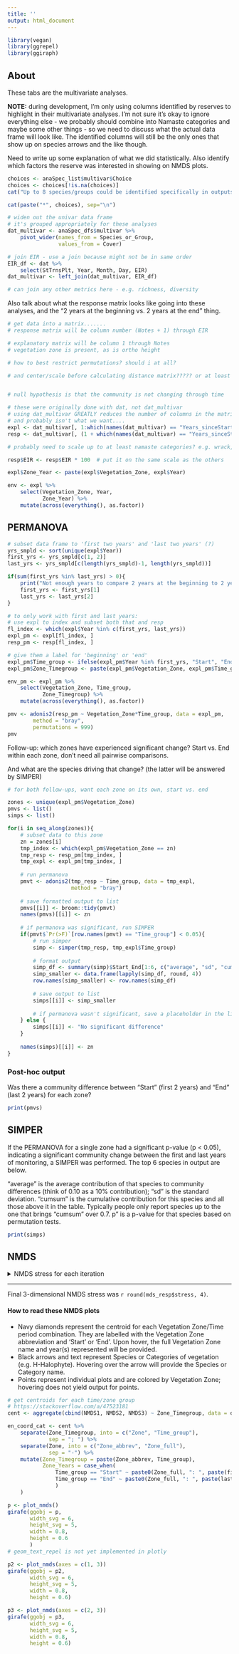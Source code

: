```yaml
---
title: ''
output: html_document
---
```


```r
library(vegan)
library(ggrepel)
library(ggiraph)
```

## About  

These tabs are the multivariate analyses.  

**NOTE:** during development, I'm only using columns identified by reserves to highlight in their multivariate analyses. I'm not sure it's okay to ignore everything else - we probably should combine into Namaste categories and maybe some other things - so we need to discuss what the actual data frame will look like. The identified columns will still be the only ones that show up on species arrows and the like though.  

Need to write up some explanation of what we did statistically. Also identify which factors the reserve was interested in showing on NMDS plots.

```r
choices <- anaSpec_list$multivar$Choice
choices <- choices[!is.na(choices)]
cat("Up to 8 species/groups could be identified specifically in outputs of these multivariate analyses. Reserve choices are: \n")
```

```r
cat(paste("*", choices), sep="\n")
```


```r
# widen out the univar data frame
# it's grouped appropriately for these analyses  
dat_multivar <- anaSpec_dfs$multivar %>% 
    pivot_wider(names_from = Species_or_Group,
                values_from = Cover)

# join EIR - use a join because might not be in same order
EIR_df <- dat %>% 
    select(StTrnsPlt, Year, Month, Day, EIR)
dat_multivar <- left_join(dat_multivar, EIR_df)

# can join any other metrics here - e.g. richness, diversity  
```

Also talk about what the response matrix looks like going into these analyses, and the "2 years at the beginning vs. 2 years at the end" thing.

```r
# get data into a matrix.......
# response matrix will be column number (Notes + 1) through EIR

# explanatory matrix will be column 1 through Notes
# vegetation zone is present, as is ortho height

# how to best restrict permutations? should i at all?

# and center/scale before calculating distance matrix????? or at least multiply EIR by 100 so it's on the same scale as the cover variables....


# null hypothesis is that the community is not changing through time
```

```r
# these were originally done with dat, not dat_multivar
# using dat_multivar GREATLY reduces the number of columns in the matrix
# and probably isn't what we want....  
expl <- dat_multivar[, 1:which(names(dat_multivar) == "Years_sinceStart")]
resp <- dat_multivar[, (1 + which(names(dat_multivar) == "Years_sinceStart")):which(names(dat_multivar) == "EIR")]

# probably need to scale up to at least namaste categories? e.g. wrack, dead, etc. plus total vegetated?

resp$EIR <- resp$EIR * 100  # put it on the same scale as the others

expl$Zone_Year <- paste(expl$Vegetation_Zone, expl$Year)

env <- expl %>% 
    select(Vegetation_Zone, Year,
           Zone_Year) %>% 
    mutate(across(everything(), as.factor))
```

## PERMANOVA

```r
# subset data frame to 'first two years' and 'last two years' (?) 
yrs_smpld <- sort(unique(expl$Year))
first_yrs <- yrs_smpld[c(1, 2)]
last_yrs <- yrs_smpld[c(length(yrs_smpld)-1, length(yrs_smpld))]

if(sum(first_yrs %in% last_yrs) > 0){
    print("Not enough years to compare 2 years at the beginning to 2 years at the end; only comparing first year to last year.")
    first_yrs <- first_yrs[1]
    last_yrs <- last_yrs[2]
}

# to only work with first and last years:
# use expl to index and subset both that and resp
fl_index <- which(expl$Year %in% c(first_yrs, last_yrs))
expl_pm <- expl[fl_index, ]
resp_pm <- resp[fl_index, ]

# give them a label for 'beginning' or 'end'
expl_pm$Time_group <- ifelse(expl_pm$Year %in% first_yrs, "Start", "End")
expl_pm$Zone_Timegroup <- paste(expl_pm$Vegetation_Zone, expl_pm$Time_group, sep = "; ")

env_pm <- expl_pm %>% 
    select(Vegetation_Zone, Time_group,
           Zone_Timegroup) %>% 
    mutate(across(everything(), as.factor))
```

```r
pmv <- adonis2(resp_pm ~ Vegetation_Zone*Time_group, data = expl_pm,
        method = "bray",
        permutations = 999)
pmv
```

Follow-up: which zones have experienced significant change? Start vs. End within each zone, don't need all pairwise comparisons.


And what are the species driving that change? (the latter will be answered by SIMPER)

```r
# for both follow-ups, want each zone on its own, start vs. end

zones <- unique(expl_pm$Vegetation_Zone)
pmvs <- list()
simps <- list()

for(i in seq_along(zones)){
    # subset data to this zone
    zn = zones[i]
    tmp_index <- which(expl_pm$Vegetation_Zone == zn)
    tmp_resp <- resp_pm[tmp_index, ]
    tmp_expl <- expl_pm[tmp_index, ]
    
    # run permanova
    pmvt <- adonis2(tmp_resp ~ Time_group, data = tmp_expl,
                    method = "bray")
    
    # save formatted output to list
    pmvs[[i]] <- broom::tidy(pmvt)
    names(pmvs)[[i]] <- zn
    
    # if permanova was significant, run SIMPER
    if(pmvt$`Pr(>F)`[row.names(pmvt) == "Time_group"] < 0.05){
        # run simper
        simp <- simper(tmp_resp, tmp_expl$Time_group)
        
        # format output
        simp_df <- summary(simp)$Start_End[1:6, c("average", "sd", "cumsum", "p")]
        simp_smaller <- data.frame(lapply(simp_df, round, 4))
        row.names(simp_smaller) <- row.names(simp_df)
        
        # save output to list
        simps[[i]] <- simp_smaller
        
        # if permanova wasn't significant, save a placeholder in the list   
    } else {
        simps[[i]] <- "No significant difference"
    }
    
    names(simps)[[i]] <- zn
}
```


### Post-hoc output  

Was there a community difference between "Start" (first 2 years) and "End" (last 2 years) for each zone?  


```r
print(pmvs)
```



## SIMPER  

If the PERMANOVA for a single zone had a significant p-value (p < 0.05), indicating a significant community change between the first and last years of monitoring, a SIMPER was performed. The top 6 species in output are below.  

"average" is the average contribution of that species to community differences (think of 0.10 as a 10% contribution); "sd" is the standard deviation. "cumsum" is the cumulative contribution for this species and all those above it in the table. Typically people only report species up to the one that brings "cumsum" over 0.7. p" is a p-value for that species based on permutation tests.  

```r
print(simps)
```

## NMDS


<details>

<summary>NMDS stress for each iteration</summary>

```r
mds_resp <- metaMDS(resp_pm, distance = "bray", k = 3,
                    autotransform = FALSE)
# plot(mds_resp, type = "t")

data.scores <- as.data.frame(scores(mds_resp)$sites)
species.scores <- as.data.frame(scores(mds_resp)$species)
species.scores$species <- rownames(species.scores) 

# only keep the species listed as reserve choices, to reduce clutter on graphic
species.scores <- species.scores %>% 
    filter(species %in% unique(anaSpec_list$multivar$Choice))

# data.scores$Vegetation_Zone <- expl$Vegetation_Zone
# data.scores$Year <- expl$Year
data.scores <- data.scores %>%
    mutate(Zone = expl_pm$Vegetation_Zone,
           Year = as.factor(expl_pm$Year),
           Time_group = as.factor(expl_pm$Time_group),
           Zone_Timegroup = as.factor(expl_pm$Zone_Timegroup)) %>% 
    separate(Zone, into = c("Zone_abbrev", "Zone_full"),
             sep = "-")
```

</details>  

***  

Final 3-dimensional NMDS stress was `r round(mds_resp$stress, 4)`.  

#### How to read these NMDS plots  

-  Navy diamonds represent the centroid for each Vegetation Zone/Time period combination. They are labelled with the Vegetation Zone abbreviation and 'Start' or 'End'. Upon hover, the full Vegetation Zone name and year(s) represented will be provided.  
-  Black arrows and text represent Species or Categories of vegetation (e.g. H-Halophyte). Hovering over the arrow will provide the Species or Category name.  
-  Points represent individual plots and are colored by Vegetation Zone; hovering does not yield output for points.


```r
# get centroids for each time/zone group
# https://stackoverflow.com/a/47523181
cent <- aggregate(cbind(NMDS1, NMDS2, NMDS3) ~ Zone_Timegroup, data = data.scores, FUN = mean)

en_coord_cat <- cent %>%
    separate(Zone_Timegroup, into = c("Zone", "Time_group"),
             sep = "; ") %>%
    separate(Zone, into = c("Zone_abbrev", "Zone_full"),
             sep = "-") %>%
    mutate(Zone_Timegroup = paste(Zone_abbrev, Time_group),
           Zone_Years = case_when(
               Time_group == "Start" ~ paste0(Zone_full, ": ", paste(first_yrs, collapse = ", ")),
               Time_group == "End" ~ paste0(Zone_full, ": ", paste(last_yrs, collapse = ", "))
               )
    )
```



```r
p <- plot_nmds()
girafe(ggobj = p,
       width_svg = 6,
       height_svg = 5,
       width = 0.8,
       height = 0.6
       )
# geom_text_repel is not yet implemented in plotly

p2 <- plot_nmds(axes = c(1, 3))
girafe(ggobj = p2,
       width_svg = 6,
       height_svg = 5,
       width = 0.8,
       height = 0.6)

p3 <- plot_nmds(axes = c(2, 3))
girafe(ggobj = p3,
       width_svg = 6,
       height_svg = 5,
       width = 0.8,
       height = 0.6)

```


